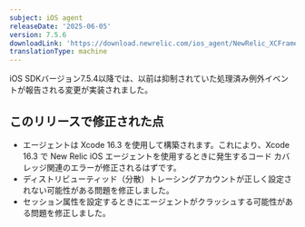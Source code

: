 ```yaml
---
subject: iOS agent
releaseDate: '2025-06-05'
version: 7.5.6
downloadLink: 'https://download.newrelic.com/ios_agent/NewRelic_XCFramework_Agent_7.5.6.zip'
translationType: machine
---
```


<Callout variant="important">
  iOS SDKバージョン7.5.4以降では、以前は抑制されていた処理済み例外イベントが報告される変更が実装されました。
</Callout>

## このリリースで修正された点

* エージェントは Xcode 16.3 を使用して構築されます。これにより、Xcode 16.3 で New Relic iOS エージェントを使用するときに発生するコード カバレッジ関連のエラーが修正されるはずです。
* ディストリビューティッド（分散）トレーシングアカウントが正しく設定されない可能性がある問題を修正しました。
* セッション属性を設定するときにエージェントがクラッシュする可能性がある問題を修正しました。
